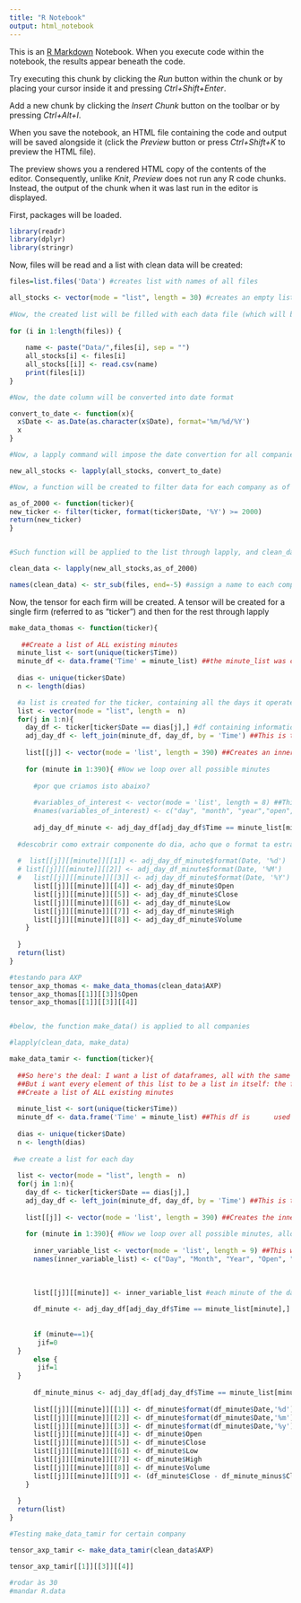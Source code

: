 ---
title: "R Notebook"
output: html_notebook
---

This is an [R Markdown](http://rmarkdown.rstudio.com) Notebook. When you execute code within the notebook, the results appear beneath the code. 

Try executing this chunk by clicking the *Run* button within the chunk or by placing your cursor inside it and pressing *Ctrl+Shift+Enter*. 


Add a new chunk by clicking the *Insert Chunk* button on the toolbar or by pressing *Ctrl+Alt+I*.

When you save the notebook, an HTML file containing the code and output will be saved alongside it (click the *Preview* button or press *Ctrl+Shift+K* to preview the HTML file).

The preview shows you a rendered HTML copy of the contents of the editor. Consequently, unlike *Knit*, *Preview* does not run any R code chunks. Instead, the output of the chunk when it was last run in the editor is displayed.

First, packages will be loaded.

```{r}
library(readr)
library(dplyr)
library(stringr)
```

Now, files will be read and a list with clean data will be created:

```{r}

files=list.files('Data') #creates list with names of all files 

all_stocks <- vector(mode = "list", length = 30) #creates an empty list 
 
#Now, the created list will be filled with each data file (which will be read as a dataframe) 
 
for (i in 1:length(files)) { 
     
    name <- paste("Data/",files[i], sep = "") 
    all_stocks[i] <- files[i] 
    all_stocks[[i]] <- read.csv(name) 
    print(files[i]) 
}

#Now, the date column will be converted into date format 

convert_to_date <- function(x){ 
  x$Date <- as.Date(as.character(x$Date), format='%m/%d/%Y') 
  x 
} 

#Now, a lapply command will impose the date convertion for all companies in all_stocks

new_all_stocks <- lapply(all_stocks, convert_to_date)

#Now, a function will be created to filter data for each company as of 2000, and this will be applied to the entire list 

as_of_2000 <- function(ticker){ 
new_ticker <- filter(ticker, format(ticker$Date, '%Y') >= 2000)  
return(new_ticker) 
} 


#Such function will be applied to the list through lapply, and clean_data will be the list with 30 clean data frames, with a formatted date and observations starting in 2000

clean_data <- lapply(new_all_stocks,as_of_2000) 

names(clean_data) <- str_sub(files, end=-5) #assign a name to each company (excludes .txt)
```

Now, the tensor for each firm will be created. A tensor will be created for a single firm (referred to as "ticker") and then for the rest through lapply

```{r}

make_data_thomas <- function(ticker){
  
   ##Create a list of ALL existing minutes
  minute_list <- sort(unique(ticker$Time))
  minute_df <- data.frame('Time' = minute_list) ##the minute_list was converted into a df only so it can be used for the left join adjustment
  
  dias <- unique(ticker$Date)
  n <- length(dias)

  #a list is created for the ticker, containing all the days it operated
  list <- vector(mode = "list", length =  n) 
  for(j in 1:n){
    day_df <- ticker[ticker$Date == dias[j],] #df containing information on day j
    adj_day_df <- left_join(minute_df, day_df, by = 'Time') ##This is the dataframe with all data for all possible minutes, whether they have observations that day or not. This is just an ajustment so all companies are similar in dimension.
    
    list[[j]] <- vector(mode = 'list', length = 390) ##Creates an inner list representing all minutes of day j, for the ticker
    
    for (minute in 1:390){ #Now we loop over all possible minutes
      
      #por que criamos isto abaixo?
      
      #variables_of_interest <- vector(mode = 'list', length = 8) ##This #will have the length of all variables you want
      #names(variables_of_interest) <- c("day", "month", "year","open", #"close", "low", "high", "volume")
      
      adj_day_df_minute <- adj_day_df[adj_day_df$Time == minute_list[minute],] ##this object characterizes variables of interest of a specific minute, and below we impose that the minute we are at of day j receives such variables
  
  #descobrir como extrair componente do dia, acho que o format ta estranho
          
  #  list[[j]][[minute]][[1]] <- adj_day_df_minute$format(Date, '%d')
  # list[[j]][[minute]][[2]] <- adj_day_df_minute$format(Date, '%M')
  #   list[[j]][[minute]][[3]] <- adj_day_df_minute$format(Date, '%Y')
      list[[j]][[minute]][[4]] <- adj_day_df_minute$Open
      list[[j]][[minute]][[5]] <- adj_day_df_minute$Close
      list[[j]][[minute]][[6]] <- adj_day_df_minute$Low
      list[[j]][[minute]][[7]] <- adj_day_df_minute$High
      list[[j]][[minute]][[8]] <- adj_day_df_minute$Volume
    }
    
  }
  return(list)
}

#testando para AXP
tensor_axp_thomas <- make_data_thomas(clean_data$AXP)
tensor_axp_thomas[[1]][[3]]$Open
tensor_axp_thomas[[1]][[3]][[4]]


#below, the function make_data() is applied to all companies 

#lapply(clean_data, make_data)

```

```{r}

make_data_tamir <- function(ticker){
  
  ##So here's the deal: I want a list of dataframes, all with the same length of minutes.
  ##But i want every element of this list to be a list in itself: the first element is the DATE of the dataframe, the second is the dataframe itself. 
  ##Create a list of ALL existing minutes
  
  minute_list <- sort(unique(ticker$Time))
  minute_df <- data.frame('Time' = minute_list) ##This df is      used only for the left join 
  
  dias <- unique(ticker$Date)
  n <- length(dias)
  
 #we create a list for each day
  
  list <- vector(mode = "list", length =  n)
  for(j in 1:n){
    day_df <- ticker[ticker$Date == dias[j],]
    adj_day_df <- left_join(minute_df, day_df, by = 'Time') ##This is the dataframe with all data for all possible minutes, whether they have observations that day or not
    
    list[[j]] <- vector(mode = 'list', length = 390) ##Creates the inner list for each day, that is, for each day j we create a list with 390 minutes
    
    for (minute in 1:390){ #Now we loop over all possible minutes, allowing each one to receive several economic variables}
      
      inner_variable_list <- vector(mode = 'list', length = 9) ##This will have the length of all variables you want
      names(inner_variable_list) <- c("Day", "Month", "Year", "Open", "Close", "Low", "High", "Volume","r_cc")
      
      
      
      list[[j]][[minute]] <- inner_variable_list #each minute of the day is effectively receiving the vector of variables, and we`ll fill this vector next. Here, we explicit that list[[j]][[min]] is a list on its own.
      
      df_minute <- adj_day_df[adj_day_df$Time == minute_list[minute],] ##We open the dataframe minute by minute
      
      
      if (minute==1){
       jif=0
  }
      else {
       jif=1
  }  
        
      df_minute_minus <- adj_day_df[adj_day_df$Time == minute_list[minute-jif],]
      
      list[[j]][[minute]][[1]] <- df_minute$format(df_minute$Date,'%d')
      list[[j]][[minute]][[2]] <- df_minute$format(df_minute$Date,'%m')
      list[[j]][[minute]][[3]] <- df_minute$format(df_minute$Date,'%y')
      list[[j]][[minute]][[4]] <- df_minute$Open
      list[[j]][[minute]][[5]] <- df_minute$Close
      list[[j]][[minute]][[6]] <- df_minute$Low
      list[[j]][[minute]][[7]] <- df_minute$High
      list[[j]][[minute]][[8]] <- df_minute$Volume
      list[[j]][[minute]][[9]] <- (df_minute$Close - df_minute_minus$Close)/(df_minute_minus$Close)
    }
    
  }
  return(list)
}

#Testing make_data_tamir for certain company
```

```{r}

tensor_axp_tamir <- make_data_tamir(clean_data$AXP)

tensor_axp_tamir[[1]][[3]][[4]]

#rodar às 30
#mandar R.data

```

